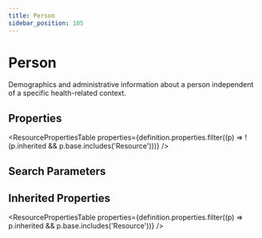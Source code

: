 ```yaml
---
title: Person
sidebar_position: 105
---
```



# Person

Demographics and administrative information about a person independent of a specific health-related context.

## Properties

<ResourcePropertiesTable properties={definition.properties.filter((p) => !(p.inherited && p.base.includes('Resource')))} />

## Search Parameters

<SearchParamsTable searchParams={definition.searchParameters} />

## Inherited Properties

<ResourcePropertiesTable properties={definition.properties.filter((p) => p.inherited && p.base.includes('Resource'))} />


